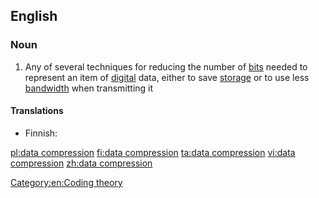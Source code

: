 ==English==

===Noun===
{{wikipedia}}
{{en-noun|head=[[data]] [[compression]]|-}}

# {{computing}} Any of several techniques for reducing the number of [[bit]]s needed to represent an item of [[digital]] data, either to save [[storage]] or to use less [[bandwidth]] when transmitting it

====Translations====
{{trans-top|a technique for reducing the number of bits}}
* Finnish: {{t-|fi|tiedonpakkaus}}
{{trans-mid}}
{{trans-bottom}}

[[Category:en:Coding theory]]

[[pl:data compression]]
[[fi:data compression]]
[[ta:data compression]]
[[vi:data compression]]
[[zh:data compression]]